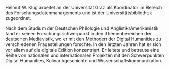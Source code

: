 Helmut W. Klug arbeitet an der Universität Graz als Koordinator im Bereich des Forschungsdatenmanagements und ist der Universitätsbibliothek zugeordnet.

Nach dem Studium der Deutschen Philologie und Anglistik/Amerikanistik fand er seinen Forschungsschwerpunkt in den Themenbereichen der deutschen Mediävistik, wo er mit den Methoden der Digital Humanities zu verschiedenen Fragestellungen forschte. In den letzten Jahren hat er sich vor allem auf die digitale Edition konzentriert. Er leitete und betreute eine Reihe von nationalen und internationalen Projekten mit den Schwerpunkten Digital Humanities, Kulinarikgeschichte und Wissenschaftskommunikation.
